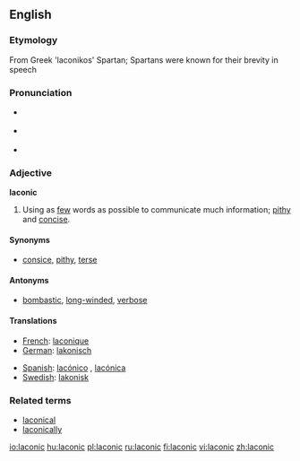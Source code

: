 ==English==

===Etymology===
{{rfe|needs Greek root}}
From Greek 'laconikos' Spartan; Spartans were known for their brevity in speech

===Pronunciation===
*{{italbrac|[[RP]]}} {{IPA|/ləˈkɒnɪk/}}
*{{italbrac|US}} {{IPA|/ləˈkɑːnɪk/}}
*{{rhymes|ɒnɪk}}

===Adjective===
'''laconic'''

# Using as [[few]] words as possible to communicate much information; [[pithy]] and [[concise]].

====Synonyms====
* [[consice]], [[pithy]], [[terse]]

====Antonyms====
* [[bombastic]], [[long-winded]], [[verbose]]

====Translations====
{{top}}
*[[French]]: [[laconique]] 
*[[German]]: [[lakonisch]]
{{mid}}
*[[Spanish]]: [[lacónico]] {{m}}, [[lacónica]] {{f}}
*[[Swedish]]: [[lakonisk]]
{{bottom}}

===Related terms===
*[[laconical]]
*[[laconically]]

[[io:laconic]]
[[hu:laconic]]
[[pl:laconic]]
[[ru:laconic]]
[[fi:laconic]]
[[vi:laconic]]
[[zh:laconic]]